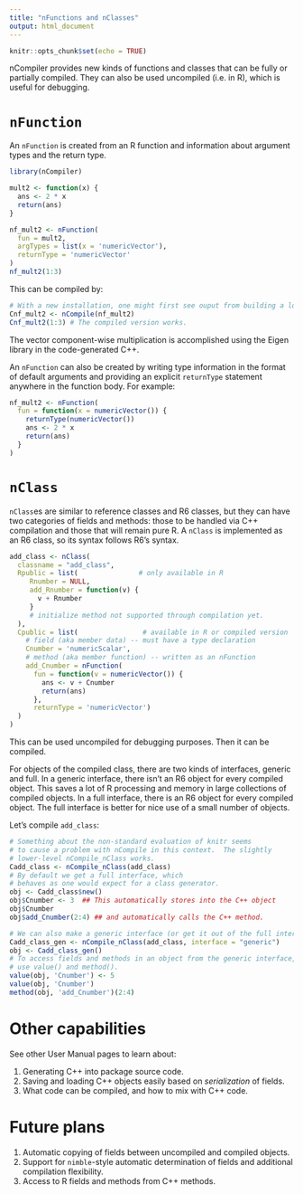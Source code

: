 ```yaml
---
title: "nFunctions and nClasses"
output: html_document
---
```


```r
knitr::opts_chunk$set(echo = TRUE)
```

nCompiler provides new kinds of functions and classes that can be fully or partially compiled.  They can also be used uncompiled (i.e. in R), which is useful for debugging.

# `nFunction`

An `nFunction` is created from an R function and information about argument types and the return type.

```r
library(nCompiler)
```

```r
mult2 <- function(x) {
  ans <- 2 * x
  return(ans)
}

nf_mult2 <- nFunction(
  fun = mult2,
  argTypes = list(x = 'numericVector'),
  returnType = 'numericVector'
)
nf_mult2(1:3)
```

This can be compiled by:
```r
# With a new installation, one might first see ouput from building a local library called nCompLocal.
Cnf_mult2 <- nCompile(nf_mult2)
Cnf_mult2(1:3) # The compiled version works.
```

The vector component-wise multiplication is accomplished using the Eigen library in the code-generated C++.

An `nFunction` can also be created by writing type information in the format of default arguments and providing an explicit `returnType` statement anywhere in the function body.  For example:

```r
nf_mult2 <- nFunction(
  fun = function(x = numericVector()) {
    returnType(numericVector())
    ans <- 2 * x
    return(ans)
  }
)
```

# `nClass`

`nClass`es are similar to reference classes and R6 classes, but they can have two categories of fields and methods: those to be handled via C++ compilation and those that will remain pure R.  A `nClass` is implemented as an R6 class, so its syntax follows R6's syntax.

```r
add_class <- nClass(
  classname = "add_class",
  Rpublic = list(               # only available in R
     Rnumber = NULL,
     add_Rnumber = function(v) {
       v + Rnumber
     }
     # initialize method not supported through compilation yet.
  ),
  Cpublic = list(                # available in R or compiled version
    # field (aka member data) -- must have a type declaration
    Cnumber = 'numericScalar', 
    # method (aka member function) -- written as an nFunction
    add_Cnumber = nFunction(
      fun = function(v = numericVector()) {
        ans <- v + Cnumber
        return(ans)
      },
      returnType = 'numericVector')
  )
)
```

This can be used uncompiled for debugging purposes.  Then it can be compiled.

For objects of the compiled class, there are two kinds of interfaces, generic and full.  In a generic interface, there isn't an R6 object for every compiled object.  This saves a lot of R processing and memory in large collections of compiled objects.  In a full interface, there is an R6 object for every compiled object.  The full interface is better for nice use of a small number of objects.

Let's compile `add_class`:
```r
# Something about the non-standard evaluation of knitr seems
# to cause a problem with nCompile in this context.  The slightly
# lower-level nCompile_nClass works.
Cadd_class <- nCompile_nClass(add_class)
# By default we get a full interface, which
# behaves as one would expect for a class generator.
obj <- Cadd_class$new()
obj$Cnumber <- 3  ## This automatically stores into the C++ object
obj$Cnumber
obj$add_Cnumber(2:4) ## and automatically calls the C++ method.
```

```r
# We can also make a generic interface (or get it out of the full interface).
Cadd_class_gen <- nCompile_nClass(add_class, interface = "generic")
obj <- Cadd_class_gen()
# To access fields and methods in an object from the generic interface, 
# use value() and method().
value(obj, 'Cnumber') <- 5
value(obj, 'Cnumber')
method(obj, 'add_Cnumber')(2:4)
```

# Other capabilities

See other User Manual pages to learn about:

1. Generating C++ into package source code.
2. Saving and loading C++ objects easily based on *serialization* of fields.
3. What code can be compiled, and how to mix with C++ code.

# Future plans

1. Automatic copying of fields between uncompiled and compiled objects.
2. Support for `nimble`-style automatic determination of fields and additional compilation flexibility.
3. Access to R fields and methods from C++ methods.
